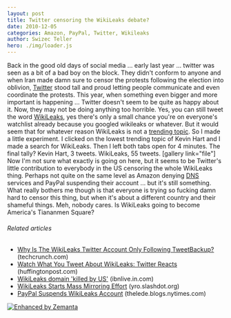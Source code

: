 ```yaml
---
layout: post
title: Twitter censoring the WikiLeaks debate?
date: 2010-12-05
categories: Amazon, PayPal, Twitter, Wikileaks
author: Swizec Teller
hero: ./img/loader.js
---
```


Back in the good old days of social media ... early last year ... twitter was seen as a bit of a bad boy on the block. They didn't conform to anyone and when Iran made damn sure to censor the protests following the election into oblivion, [Twitter](http://en.wikipedia.org/wiki/Twitter "Twitter") stood tall and proud letting people communicate and even coordinate the protests. This year, when something even bigger and more important is happening ... Twitter doesn't seem to be quite as happy about it. Now, they may not be doing anything too horrible. Yes, you can still tweet the word [WikiLeaks](http://en.wikipedia.org/wiki/Wikileaks "Wikileaks"), yes there's only a small chance you're on everyone's watchlist already because you googled wikileaks or whatever. But it would seem that for whatever reason WikiLeaks is not a [trending topic](http://en.wikipedia.org/wiki/Trending_topic "Trending topic"). So I made a little experiment. I clicked on the lowest trending topic of Kevin Hart and I made a search for WikiLeaks. Then I left both tabs open for 4 minutes. The final tally? Kevin Hart, 3 tweets. WikiLeaks, 55 tweets. \[gallery link="file"] Now I'm not sure what exactly is going on here, but it seems to be Twitter's little contribution to everybody in the US censoring the whole WikiLeaks thing. Perhaps not quite on the same level as Amazon denying [DNS](http://en.wikipedia.org/wiki/Domain_Name_System "Domain Name System") services and PayPal suspending their account ... but it's still something. What really bothers me though is that everyone is trying so fucking damn hard to censor this thing, but when it's about a different country and their shameful things. Meh, nobody cares. Is WikiLeaks going to become America's Tiananmen Square?

###### Related articles

-   [Why Is The WikiLeaks Twitter Account Only Following TweetBackup?](http://techcrunch.com/2010/12/05/wikileaks-twitter-twikileaks/) (techcrunch.com)
-   [Watch What You Tweet About WikiLeaks: Twitter Reacts](http://www.huffingtonpost.com/2010/12/04/watch-what-you-tweet-abou_n_792085.html) (huffingtonpost.com)
-   [WikiLeaks domain 'killed by US'](http://ibnlive.in.com/news/wikileaks-domain-killed-by-us/136407-11.html?from=tn) (ibnlive.in.com)
-   [WikiLeaks Starts Mass Mirroring Effort](http://yro.slashdot.org/story/10/12/04/229233/WikiLeaks-Starts-Mass-Mirroring-Effort) (yro.slashdot.org)
-   [PayPal Suspends WikiLeaks Account](http://r.zemanta.com/?u=http%3A//thelede.blogs.nytimes.com/2010/12/04/paypal-suspends-wikileaks-account/&a=29713202&rid=23f18b51-292f-4c0d-b886-95fe8293df66&e=244331d7785c842ed75b6af880961744) (thelede.blogs.nytimes.com)

[![Enhanced by Zemanta](http://img.zemanta.com/zemified_e.png?x-id=23f18b51-292f-4c0d-b886-95fe8293df66)](http://www.zemanta.com/ "Enhanced by Zemanta")
